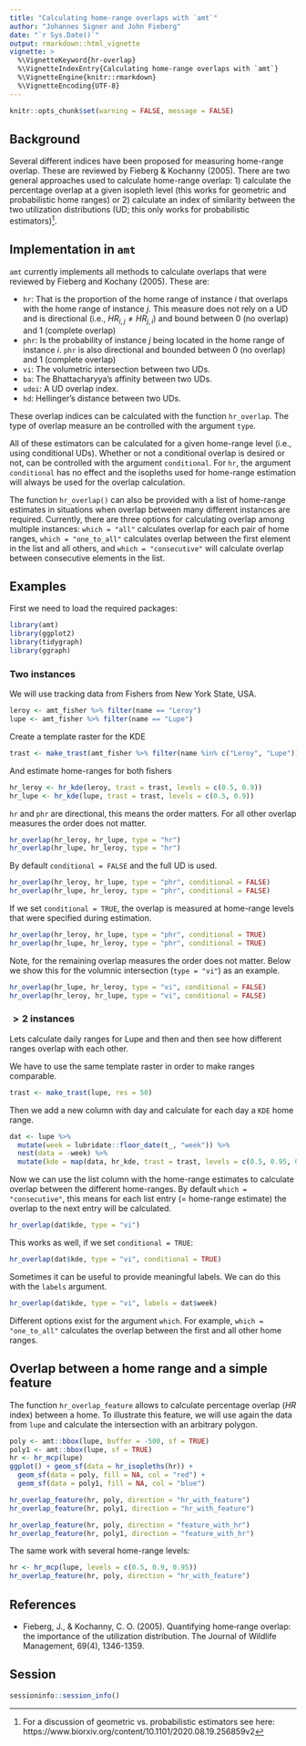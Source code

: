 ```yaml
---
title: "Calculating home-range overlaps with `amt`"
author: "Johannes Signer and John Fieberg"
date: "`r Sys.Date()`"
output: rmarkdown::html_vignette
vignette: >
  %\VignetteKeyword{hr-overlap}
  %\VignetteIndexEntry{Calculating home-range overlaps with `amt`}
  %\VignetteEngine{knitr::rmarkdown}
  %\VignetteEncoding{UTF-8}
---
```


```r
knitr::opts_chunk$set(warning = FALSE, message = FALSE)
```

## Background

Several different indices have been proposed for measuring home-range overlap. These are reviewed
by Fieberg & Kochanny
(2005).
There are two general approaches used to calculate home-range overlap: 1) calculate the percentage overlap at a given isopleth level (this works for geometric and probabilistic home ranges) or 2) calculate an index of
similarity between the two utilization distributions (UD; this only works for
probabilistic estimators)^[For a discussion of geometric vs. probabilistic estimators see here: https://www.biorxiv.org/content/10.1101/2020.08.19.256859v2].

## Implementation in `amt`

`amt` currently implements all methods to calculate overlaps that were reviewed by Fieberg and Kochany (2005). These are: 

- `hr`: That is the proportion of the home range of instance $i$ that overlaps with the home range of instance $j$. This measure does not rely on a UD and is directional (i.e., $HR_{i,j} \ne HR_{j,i}$) and bound between 0 (no overlap) and 1 (complete overlap)
- `phr`: Is the probability of instance $j$ being located in the home range of instance $i$. `phr` is also directional and bounded between 0 (no overlap) and 1 (complete overlap)
- `vi`: The volumetric intersection between two UDs.
- `ba`: The Bhattacharyya's affinity between two UDs. 
- `udoi`: A UD overlap index. 
- `hd`: Hellinger's distance between two UDs. 

These overlap indices can be calculated with the function `hr_overlap`. The type of overlap measure an be controlled with the argument `type`. 

All of these estimators can be calculated for a given home-range level (i.e., using conditional UDs). Whether or not a conditional overlap is desired or not, can be controlled with the argument `conditional`. For `hr`, the argument `conditional` has no effect and the isopleths used for home-range estimation will always be used for the overlap calculation. 

The function `hr_overlap()` can also be provided with a list of home-range estimates in situations when overlap between many different instances are required. Currently, there are three options for calculating overlap among multiple instances: `which = "all"` calculates overlap for each pair of home ranges, `which = "one_to_all"` calculates overlap between the first element in the list and all others, and `which = "consecutive"` will calculate overlap between consecutive elements in the list. 


## Examples

First we need to load the required packages: 

```r
library(amt)
library(ggplot2)
library(tidygraph)
library(ggraph)
```

### Two instances

We will use tracking data from Fishers from New York State, USA. 

```r
leroy <- amt_fisher %>% filter(name == "Leroy")
lupe <- amt_fisher %>% filter(name == "Lupe")
```

Create a template raster for the KDE

```r
trast <- make_trast(amt_fisher %>% filter(name %in% c("Leroy", "Lupe")), res = 50)
```

And estimate home-ranges for both fishers

```r
hr_leroy <- hr_kde(leroy, trast = trast, levels = c(0.5, 0.9))
hr_lupe <- hr_kde(lupe, trast = trast, levels = c(0.5, 0.9))
```

`hr` and `phr` are directional, this means the order matters. For all other overlap measures the order does not matter. 

```r
hr_overlap(hr_leroy, hr_lupe, type = "hr") 
hr_overlap(hr_lupe, hr_leroy, type = "hr")
```

By default `conditional = FALSE` and the full UD is used.

```r
hr_overlap(hr_leroy, hr_lupe, type = "phr", conditional = FALSE) 
hr_overlap(hr_lupe, hr_leroy, type = "phr", conditional = FALSE)
```

If we set `conditional = TRUE`, the overlap is measured at home-range levels that were specified during estimation. 

```r
hr_overlap(hr_leroy, hr_lupe, type = "phr", conditional = TRUE) 
hr_overlap(hr_lupe, hr_leroy, type = "phr", conditional = TRUE)
```

Note, for the remaining overlap measures the order does not matter. Below
we show this for the volumnic intersection (`type = "vi"`) as an example. 

```r
hr_overlap(hr_lupe, hr_leroy, type = "vi", conditional = FALSE)
hr_overlap(hr_leroy, hr_lupe, type = "vi", conditional = FALSE)
```

### $> 2$ instances

Lets calculate daily ranges for Lupe and then and then see how different
ranges overlap with each other.

We have to use the same template raster in order to make ranges comparable. 

```r
trast <- make_trast(lupe, res = 50)
```

Then we add a new column with day and calculate for each day a `KDE` home range. 

```r
dat <- lupe %>% 
  mutate(week = lubridate::floor_date(t_, "week")) %>% 
  nest(data = -week) %>% 
  mutate(kde = map(data, hr_kde, trast = trast, levels = c(0.5, 0.95, 0.99)))
```
  
Now we can use the list column with the home-range estimates to calculate
overlap between the different home-ranges. By default `which = "consecutive"`, this means for each list entry (= home-range estimate) the overlap to the next entry will be calculated.

```r
hr_overlap(dat$kde, type = "vi")
```

This works as well, if we set `conditional = TRUE`:

```r
hr_overlap(dat$kde, type = "vi", conditional = TRUE)
```

Sometimes it can be useful to provide meaningful labels. We can do this with
the `labels` argument.

```r
hr_overlap(dat$kde, type = "vi", labels = dat$week)
```

Different options exist for the argument `which`. For example, `which = "one_to_all"` calculates the overlap between the first and all other home ranges. 

<!--
Finally, we can calculate the overlap between all elements inside a list (use
`which = "all"` for this). We will use the `puechcir` from the `adehabitatLT` package to illustrate this. 


```r
data("puechabon", package = "adehabitatLT")
dat <- puechabonsp$relocs %>% as.data.frame() %>% 
  make_track(X, Y, id = Name)
trast <- make_trast(dat, res = 50)
dat1 <- dat %>% nest(data = -id) %>% 
  mutate(kde = map(data, ~ hr_kde(., trast = trast, level = c(0.5, 0.9, 0.99))))
```

Now we can calculate the overlaps between animals: 

```r
ov2 <- hr_overlap(dat1$kde, type = "hr", labels = dat1$id, which = "all", 
                  conditional = TRUE) %>% 
  filter(overlap > 0)
graph <- as_tbl_graph(ov2) %>% 
  mutate(Popularity = centrality_degree(mode = 'in')) 

ggraph(graph, layout = 'stress') + 
  #geom_edge_fan(aes(col = overlap), show.legend = TRUE, arrow = arrow()) + 
  geom_edge_arc(aes(col = overlap), arrow = arrow(length = unit(4, 'mm'), type = "closed"), 
                start_cap = circle(3, 'mm'),
                end_cap = circle(3, 'mm')) + 
  geom_node_point(size = 4) + 
  geom_node_label(aes(label = name), repel = TRUE, alpha = 0.7) +
  facet_edges(~ levels, ncol = 2) + 
  theme_light() +
  scale_edge_color_gradient(low = "blue", high = "red")
```
-->
  
## Overlap between a home range and a simple feature

The function `hr_overlap_feature` allows to calculate percentage overlap ($HR$ index) between a home. To illustrate this feature, we will use again the data from `lupe` and calculate the intersection with an arbitrary polygon. 

```r
poly <- amt::bbox(lupe, buffer = -500, sf = TRUE)
poly1 <- amt::bbox(lupe, sf = TRUE)
hr <- hr_mcp(lupe)
ggplot() + geom_sf(data = hr_isopleths(hr)) + 
  geom_sf(data = poly, fill = NA, col = "red") +
  geom_sf(data = poly1, fill = NA, col = "blue")
```
```r
hr_overlap_feature(hr, poly, direction = "hr_with_feature")
hr_overlap_feature(hr, poly1, direction = "hr_with_feature")

hr_overlap_feature(hr, poly, direction = "feature_with_hr")
hr_overlap_feature(hr, poly1, direction = "feature_with_hr")
```

The same work with several home-range levels:

```r
hr <- hr_mcp(lupe, levels = c(0.5, 0.9, 0.95))
hr_overlap_feature(hr, poly, direction = "hr_with_feature")
```


## References
- Fieberg, J., & Kochanny, C. O. (2005). Quantifying home‐range overlap: the importance of the utilization distribution. The Journal of Wildlife Management, 69(4), 1346-1359.


## Session
```r
sessioninfo::session_info()
```


